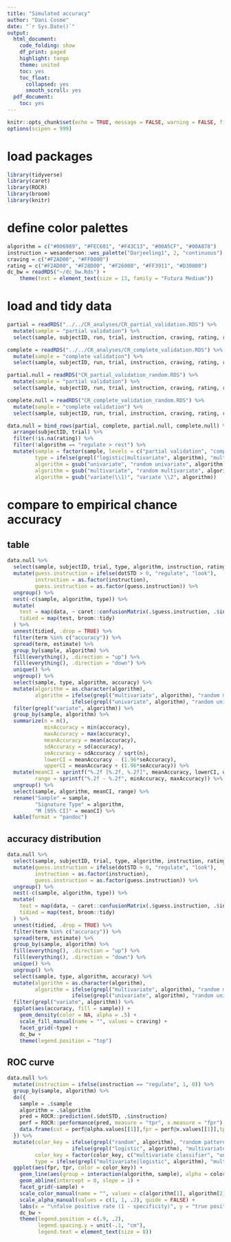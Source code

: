 ```yaml
---
title: "Simulated accuracy"
author: "Dani Cosme"
date: "`r Sys.Date()`"
output:
  html_document:
    code_folding: show
    df_print: paged
    highlight: tango
    theme: united
    toc: yes
    toc_float:
      collapsed: yes
      smooth_scroll: yes
  pdf_document:
    toc: yes
---
```


```r
knitr::opts_chunk$set(echo = TRUE, message = FALSE, warning = FALSE, fig.path = "figs/", dpi = 300, colormodel = "cmyk")
options(scipen = 999)
```

# load packages
```r
library(tidyverse)
library(caret)
library(ROCR)
library(broom)
library(knitr)
```

# define color palettes
```r
algorithm = c("#006989", "#FEC601", "#F43C13", "#00A5CF", "#00A878")
instruction = wesanderson::wes_palette("Darjeeling1", 2, "continuous")
craving = c("#F2AD00", "#FF0000")
rating = c("#F2AD00", "#F28D00", "#F26000", "#FF3911", "#D30000")
dc_bw = readRDS("~/dc_bw.Rds") +
    theme(text = element_text(size = 13, family = "Futura Medium"))
```

# load and tidy data
```r
partial = readRDS("../../CR_analyses/CR_partial_validation.RDS") %>%
  mutate(sample = "partial validation") %>%
  select(sample, subjectID, run, trial, instruction, craving, rating, rt, algorithm, dotProduct, dotSTD)

complete = readRDS("../../CR_analyses/CR_complete_validation.RDS") %>%
  mutate(sample = "complete validation") %>%
  select(sample, subjectID, run, trial, instruction, craving, rating, rt, algorithm, dotProduct, dotSTD)

partial.null = readRDS("CR_partial_validation_random.RDS") %>%
  mutate(sample = "partial validation") %>%
  select(sample, subjectID, run, trial, instruction, craving, rating, rt, algorithm, dotProduct, dotSTD)

complete.null = readRDS("CR_complete_validation_random.RDS") %>%
  mutate(sample = "complete validation") %>%
  select(sample, subjectID, run, trial, instruction, craving, rating, rt, algorithm, dotProduct, dotSTD)

data.null = bind_rows(partial, complete, partial.null, complete.null) %>%
  arrange(subjectID, trial) %>%
  filter(!is.na(rating)) %>%
  filter(!algorithm == "regulate > rest") %>%
  mutate(sample = factor(sample, levels = c("partial validation", "complete validation")),
         type = ifelse(grepl("logistic|multivariate", algorithm), "multivariate", "univariate"),
         algorithm = gsub("univariate", "random univariate", algorithm),
         algorithm = gsub("multivariate", "random multivariate", algorithm),
         algorithm = gsub("variate(\\1)", "variate \\2", algorithm))
```

# compare to empirical chance accuracy
## table
```r
data.null %>%
  select(sample, subjectID, trial, type, algorithm, instruction, rating, dotSTD) %>%
  mutate(guess.instruction = ifelse(dotSTD > 0, "regulate", "look"),
         instruction = as.factor(instruction),
         guess.instruction = as.factor(guess.instruction)) %>%
  ungroup() %>%
  nest(-c(sample, algorithm, type)) %>% 
  mutate(
    test = map(data, ~ caret::confusionMatrix(.$guess.instruction, .$instruction)),
    tidied = map(test, broom::tidy)
  ) %>% 
  unnest(tidied, .drop = TRUE) %>%
  filter(term %in% c("accuracy")) %>%
  spread(term, estimate) %>%
  group_by(sample, algorithm) %>%
  fill(everything(), .direction = "up") %>%
  fill(everything(), .direction = "down") %>%
  unique() %>%
  ungroup() %>%
  select(sample, type, algorithm, accuracy) %>%
  mutate(algorithm = as.character(algorithm),
         algorithm = ifelse(grepl("multivariate", algorithm), "random multivariate",
                     ifelse(grepl("univariate", algorithm), "random univariate", algorithm))) %>%
  filter(grepl("variate", algorithm)) %>%
  group_by(sample, algorithm) %>%
  summarize(n = n(),
            minAccuracy = min(accuracy),
            maxAccuracy = max(accuracy),
            meanAccuracy = mean(accuracy),
            sdAccuracy = sd(accuracy),
            seAccuracy = sdAccuracy / sqrt(n),
            lowerCI = meanAccuracy - (1.96*seAccuracy),
            upperCI = meanAccuracy + (1.96*seAccuracy)) %>%
  mutate(meanCI = sprintf("%.2f [%.2f, %.2f]", meanAccuracy, lowerCI, upperCI),
         range = sprintf("%.2f - %.2f", minAccuracy, maxAccuracy)) %>%
  ungroup() %>%
  select(sample, algorithm, meanCI, range) %>%
  rename("Sample" = sample,
         "Signature Type" = algorithm,
         "M [95% CI]" = meanCI) %>%
  kable(format = "pandoc")
```

## accuracy distribution
```r
data.null %>%
  select(sample, subjectID, trial, type, algorithm, instruction, rating, dotSTD) %>%
  mutate(guess.instruction = ifelse(dotSTD > 0, "regulate", "look"),
         instruction = as.factor(instruction),
         guess.instruction = as.factor(guess.instruction)) %>%
  ungroup() %>%
  nest(-c(sample, algorithm, type)) %>% 
  mutate(
    test = map(data, ~ caret::confusionMatrix(.$guess.instruction, .$instruction)),
    tidied = map(test, broom::tidy)
  ) %>% 
  unnest(tidied, .drop = TRUE) %>%
  filter(term %in% c("accuracy")) %>%
  spread(term, estimate) %>%
  group_by(sample, algorithm) %>%
  fill(everything(), .direction = "up") %>%
  fill(everything(), .direction = "down") %>%
  unique() %>%
  ungroup() %>%
  select(sample, type, algorithm, accuracy) %>%
  mutate(algorithm = as.character(algorithm),
         algorithm = ifelse(grepl("multivariate", algorithm), "random multivariate",
                     ifelse(grepl("univariate", algorithm), "random univariate", algorithm))) %>%
  filter(grepl("variate", algorithm)) %>%
  ggplot(aes(accuracy, fill = sample)) + 
    geom_density(color = NA, alpha = .5) +
    scale_fill_manual(name = "", values = craving) +
    facet_grid(~type) +
    dc_bw +
    theme(legend.position = "top")
```

## ROC curve
```r
data.null %>%
  mutate(instruction = ifelse(instruction == "regulate", 1, 0)) %>%
  group_by(sample, algorithm) %>%
  do({
    sample = .$sample
    algorithm = .$algorithm
    pred = ROCR::prediction(.$dotSTD, .$instruction)
    perf = ROCR::performance(pred, measure = "tpr", x.measure = "fpr")
    data.frame(cut = perf@alpha.values[[1]],fpr = perf@x.values[[1]],tpr = perf@y.values[[1]])
  }) %>%
  mutate(color_key = ifelse(grepl("random", algorithm), "random pattern",
                     ifelse(grepl("logistic", algorithm), "multivariate classifier", "univariate contrast")),
         color_key = factor(color_key, c("multivariate classifier", "univariate contrast", "random pattern")),
         type = ifelse(grepl("multivariate|logistic", algorithm), "multivariate", "univariate")) %>%
  ggplot(aes(fpr, tpr, color = color_key)) +
    geom_line(aes(group = interaction(algorithm, sample), alpha = color_key)) +
    geom_abline(intercept = 0, slope = 1) +
    facet_grid(~sample) + 
    scale_color_manual(name = "", values = c(algorithm[1], algorithm[2], "grey50")) +
    scale_alpha_manual(values = c(1, 1, .2), guide = FALSE) +
    labs(x = "\nfalse positive rate (1 - specificity)", y = "true positive rate (sensitivity)\n") +
    dc_bw +
    theme(legend.position = c(.9, .2),
          legend.spacing.y = unit(-.1, "cm"),
          legend.text = element_text(size = 8))
```

